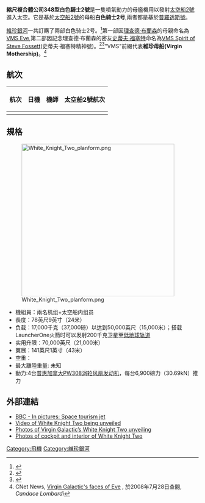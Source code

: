 {{infobox Aircraft
  |name = 白色騎士2號
  |image = File:SS2 and VMS Eve.jpg
  |type = [[雙體式飛機|雙體式飛機]]
  |manufacturer = [[縮尺複合體公司|縮尺複合體公司]](Scaled Composites)
  |first flight = 2008年12月21日
  |status = 
  |developed from = [[白色騎士號|白色騎士號]]
}}

'''縮尺複合體公司348型白色騎士2號'''是一隻噴氣動力的母艦機用以發射[[太空船2號|太空船2號]]進入太空。它是基於[[太空船2號|太空船2號]]的母船'''白色骑士2号''',兩者都是基於[[普羅透斯號|普羅透斯號]]。

[[維珍銀河|維珍銀河]]一共訂購了兩部白色骑士2号。<ref>{{cite web |url=http://www.space.com/news/080123-virgingalactic-ss2-design.html |title=Virgin Galactic Unveils Suborbital Spaceliner Design |accessdate=2008-01-25 |date=2008-01-23 |first=Tariq |last=Malik |publisher=''SPACE.com'' |archive-date=2008-05-09 |archive-url=https://web.archive.org/web/20080509160037/http://www.space.com/news/080123-virgingalactic-ss2-design.html |dead-url=no }}</ref>第一部因[[理查德·布蘭森|理查德·布蘭森]]的母親命名為[[VMS_Eve|VMS Eve]],第二部因記念理查德·布蘭森的密友[[史蒂夫·福塞特|史蒂夫·福塞特]]命名為[[VMS_Spirit_of_Steve_Fossett|VMS Spirit of Steve Fossett]](史蒂夫·福塞特精神號)。<ref>{{cite web |first=Ari |last=Burack |url=http://www.sanfranciscosentinel.com/?p=5903 |title=Sir Richard Branson... |accessdate=2008-02-28 |publisher=''San Francisco Sentinel'' |date=10 October 2007 |archive-date=2008-07-09 |archive-url=https://web.archive.org/web/20080709114603/http://www.sanfranciscosentinel.com/?p=5903 |dead-url=no }}</ref><ref>{{cite web |url=http://newsfromrussia.com/news/science/23-01-2008/103605-spacecraft-0 |title=Spaceship Company unveils design of SpaceShipTwo |accessdate=2008-01-25 |date=2008-01-23 |publisher=''[[Pravda_Online|Pravda Online]]'' |deadurl=yes |archiveurl=https://web.archive.org/web/20080128160739/http://newsfromrussia.com/news/science/23-01-2008/103605-spacecraft-0 |archivedate=2008-01-28 }}</ref>"VMS"前綴代表'''維珍母船(Virgin Mothership)'''。<ref name=CNET-2008-07-28>CNet News, [http://news.cnet.com/2300-11397_3-6244379-1.html Virgin Galactic's faces of Eve] {{Wayback|url=http://news.cnet.com/2300-11397_3-6244379-1.html |date=20090806064839 }}, 於2008年7月28日查閱, ''Candace Lombardi''</ref>

==航次==
{|class="wikitable"
|-
!航次
!日機
!機師
!太空船2號航次
|-
|
|
|
|
|}

==規格==
[[File:White_Knight_Two_planform.png|400px]]
*機組員：兩名机组+太空船内组员
*長度：78英尺9英寸（24米）
*负载：17,000千克（37,000磅）以达到50,000英尺（15,000米）；搭载LauncherOne火箭时可以发射200千克卫星至[[低地球轨道|低地球轨道]]
*实用升限：70,000英尺（21,000米）
*翼展：141英尺1英寸（43米）
*空重：
*最大離陸重量: 未知
*動力:4台[[普惠加拿大PW308|普惠加拿大PW308]][[涡轮风扇发动机|涡轮风扇发动机]]，每台6,900磅力（30.69kN）推力

==外部連結==
<references></references>
* [http://news.bbc.co.uk/2/hi/in_pictures/7530070.stm   BBC - In pictures: Space tourism jet] {{Wayback|url=http://news.bbc.co.uk/2/hi/in_pictures/7530070.stm |date=20210212204308 }}
* [http://www.educatedearth.net/video.php?id=3785 Video of White Knight Two being unveiled] {{Wayback|url=http://www.educatedearth.net/video.php?id=3785 |date=20160313073052 }}
* [http://travel.latimes.com/daily-deal-blog/index.php/virgin-galatic-space-2379/  Photos of Virgin Galactic’s White Knight Two unveiling] {{Wayback|url=http://travel.latimes.com/daily-deal-blog/index.php/virgin-galatic-space-2379/ |date=20110930155151 }}
* [http://www.flightglobal.com/blogs/hyperbola/2009/07/exclusive-pictures-wk2-cockpit.html Photos of cockpit and interior of White Knight Two] {{Wayback|url=http://www.flightglobal.com/blogs/hyperbola/2009/07/exclusive-pictures-wk2-cockpit.html |date=20121019001618 }}

[[Category:飛機|Category:飛機]]
[[Category:維珍銀河|Category:維珍銀河]]